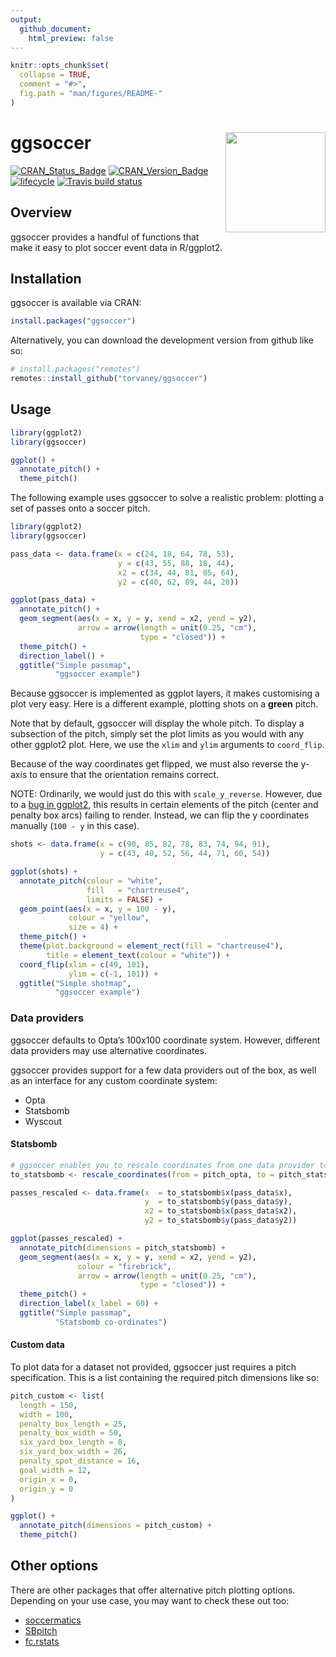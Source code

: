 ```yaml
---
output:
  github_document:
    html_preview: false
---
```


<!-- README.md is generated from README.Rmd. Please edit that file -->

```r
knitr::opts_chunk$set(
  collapse = TRUE,
  comment = "#>",
  fig.path = "man/figures/README-"
)
```

# ggsoccer  <img src="man/figures/logo.png" width="160px" align="right" /> 

[![CRAN\_Status\_Badge](http://www.r-pkg.org/badges/version/ggsoccer)](https://cran.r-project.org/package=ggsoccer)
[![CRAN\_Version\_Badge](https://cranlogs.r-pkg.org/badges/ggsoccer?color=ff69b4)](https://cran.r-project.org/package=ggsoccer)
[![lifecycle](https://img.shields.io/badge/lifecycle-experimental-orange.svg)](https://www.tidyverse.org/lifecycle/#experimental)
[![Travis build status](https://travis-ci.org/Torvaney/ggsoccer.svg?branch=master)](https://travis-ci.org/Torvaney/ggsoccer)

## Overview

ggsoccer provides a handful of functions that make it easy to plot soccer 
event data in R/ggplot2.

## Installation

ggsoccer is available via CRAN:

```r
install.packages("ggsoccer")
```

Alternatively, you can download the development version from github like so:

```r
# install.packages("remotes")
remotes::install_github("torvaney/ggsoccer")
```

## Usage

```r
library(ggplot2)
library(ggsoccer)

ggplot() +
  annotate_pitch() +
  theme_pitch()
```

The following example uses ggsoccer to solve a realistic problem: plotting a set 
of passes onto a soccer pitch.

```r
library(ggplot2)
library(ggsoccer)

pass_data <- data.frame(x = c(24, 18, 64, 78, 53),
                        y = c(43, 55, 88, 18, 44),
                        x2 = c(34, 44, 81, 85, 64),
                        y2 = c(40, 62, 89, 44, 28))

ggplot(pass_data) +
  annotate_pitch() +
  geom_segment(aes(x = x, y = y, xend = x2, yend = y2),
               arrow = arrow(length = unit(0.25, "cm"),
                             type = "closed")) +
  theme_pitch() +
  direction_label() +
  ggtitle("Simple passmap", 
          "ggsoccer example")
```

Because ggsoccer is implemented as ggplot layers, it makes customising a plot 
very easy. Here is a different example, plotting shots on a **green** pitch.

Note that by default, ggsoccer will display the whole pitch. To display a 
subsection of the pitch, simply set the plot limits as you would with any other
ggplot2 plot. Here, we use the `xlim` and `ylim` arguments to `coord_flip`.

Because of the way coordinates get flipped, we must also reverse the y-axis
to ensure that the orientation remains correct.

NOTE: Ordinarily, we would just do this with `scale_y_reverse`. However, due to
a [bug in ggplot2](https://github.com/tidyverse/ggplot2/issues/3120), this results in
certain elements of the pitch (center and penalty box arcs) failing to render. 
Instead, we can flip the y coordinates manually (`100 - y` in this case).

```r

shots <- data.frame(x = c(90, 85, 82, 78, 83, 74, 94, 91),
                    y = c(43, 40, 52, 56, 44, 71, 60, 54))

ggplot(shots) +
  annotate_pitch(colour = "white",
                 fill   = "chartreuse4",
                 limits = FALSE) +
  geom_point(aes(x = x, y = 100 - y),
             colour = "yellow", 
             size = 4) +
  theme_pitch() +
  theme(plot.background = element_rect(fill = "chartreuse4"),
        title = element_text(colour = "white")) +
  coord_flip(xlim = c(49, 101),
             ylim = c(-1, 101)) +
  ggtitle("Simple shotmap",
          "ggsoccer example")
```

### Data providers

ggsoccer defaults to Opta's 100x100 coordinate system. However, different data 
providers may use alternative coordinates. 

ggsoccer provides support for a few data providers out of the box,
as well as an interface for any custom coordinate system:

* Opta
* Statsbomb
* Wyscout

#### Statsbomb

```r
# ggsoccer enables you to rescale coordinates from one data provider to another, too
to_statsbomb <- rescale_coordinates(from = pitch_opta, to = pitch_statsbomb)

passes_rescaled <- data.frame(x  = to_statsbomb$x(pass_data$x),
                              y  = to_statsbomb$y(pass_data$y),
                              x2 = to_statsbomb$x(pass_data$x2),
                              y2 = to_statsbomb$y(pass_data$y2))

ggplot(passes_rescaled) +
  annotate_pitch(dimensions = pitch_statsbomb) +
  geom_segment(aes(x = x, y = y, xend = x2, yend = y2),
               colour = "firebrick",
               arrow = arrow(length = unit(0.25, "cm"),
                             type = "closed")) +
  theme_pitch() +
  direction_label(x_label = 60) +
  ggtitle("Simple passmap", 
          "Statsbomb co-ordinates")
```

#### Custom data

To plot data for a dataset not provided, ggsoccer just requires
a pitch specification. This is a list containing the required pitch dimensions
like so:

```r
pitch_custom <- list(
  length = 150,
  width = 100,
  penalty_box_length = 25,
  penalty_box_width = 50,
  six_yard_box_length = 8,
  six_yard_box_width = 26,
  penalty_spot_distance = 16,
  goal_width = 12,
  origin_x = 0,
  origin_y = 0
)

ggplot() +
  annotate_pitch(dimensions = pitch_custom) +
  theme_pitch()
```

## Other options

There are other packages that offer alternative pitch plotting options. 
Depending on your use case, you may want to check these out too:

 * [soccermatics](https://github.com/JoGall/soccermatics)
 * [SBpitch](https://github.com/FCrSTATS/SBpitch)
 * [fc.rstats](https://github.com/FCrSTATS/fc.rstats)
